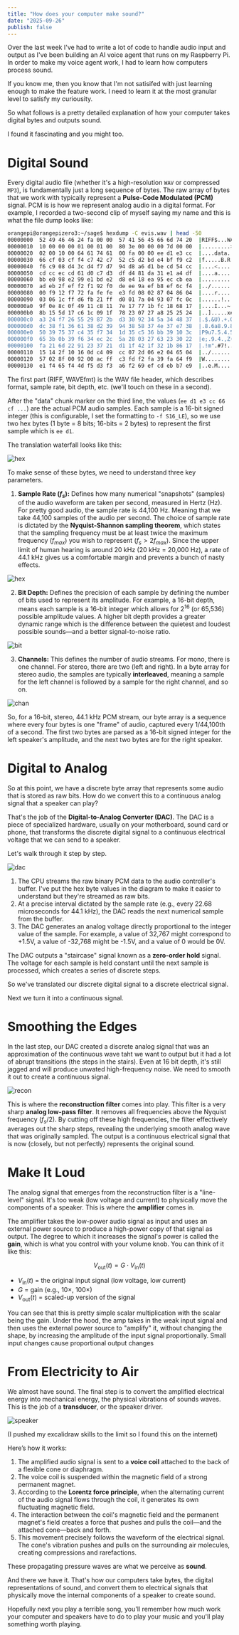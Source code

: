 ```yaml
---
title: "How does your computer make sound?"
date: "2025-09-26"
publish: false
---
```


Over the last week I've had to write a lot of code to handle audio input and output as I've been building an AI voice agent that runs on my Raspberry Pi. In order to make my voice agent work, I had to learn how computers process sound.

If you know me, then you know that I'm not satisifed with just learning enough to make the feature work. I need to learn it at the most granular level to satisfy my curiousity.

So what follows is a pretty detailed explanation of how your computer takes digital bytes and outputs sound.

I found it fascinating and you might too.

# Digital Sound

Every digital audio file (whether it's a high-resolution `WAV` or compressed `MP3`), is fundamentally just a long sequence of bytes. The raw array of bytes that we work with typically represent a **Pulse-Code Modulated (PCM)** signal. PCM is is how we represent analog audio in a digital format. For example, I recorded a two-second clip of myself saying my name and this is what the file dump looks like:

```bash
orangepi@orangepizero3:~/sage$ hexdump -C evis.wav | head -50
00000000  52 49 46 46 24 fa 00 00  57 41 56 45 66 6d 74 20  |RIFF$...WAVEfmt |
00000010  10 00 00 00 01 00 01 00  80 3e 00 00 00 7d 00 00  |.........>...}..|
00000020  02 00 10 00 64 61 74 61  00 fa 00 00 ee d1 e3 cc  |....data........|
00000030  66 cf 03 cf f4 c7 42 c7  52 c5 d2 bd e4 bf f9 c2  |f.....B.R.......|
00000040  f6 c9 08 d4 3c d4 f7 d7  94 d8 a6 d1 be cd 54 cc  |....<.........T.|
00000050  cd cc ec cd 61 d0 c7 d3  df d4 81 da 31 e1 a4 df  |....a.......1...|
00000060  bb e0 98 e2 99 e1 bd e2  d8 e4 18 ea 95 ec cb ea  |................|
00000070  ad eb 2f ef f2 f1 92 f0  de ee 9a ef b8 ef 6c f4  |../...........l.|
00000080  00 f9 12 f7 72 fa fe fe  e3 fd 08 02 87 04 86 04  |....r...........|
00000090  03 06 1c ff d6 fb 21 ff  d0 01 7a 04 93 07 fc 0c  |......!...z.....|
000000a0  9f 0e 8c 0f 49 11 c8 11  7e 17 77 1b fc 18 68 17  |....I...~.w...h.|
000000b0  8b 15 5d 17 c6 1c 09 1f  78 23 07 27 a8 25 25 24  |..].....x#.'.%%$|
000000c0  a3 24 f7 26 55 29 87 2b  d3 30 92 34 5a 34 48 37  |.$.&U).+.0.4Z4H7|
000000d0  dc 38 f1 36 61 38 d2 39  94 38 58 37 4e 37 e7 38  |.8.6a8.9.8X7N7.8|
000000e0  50 39 75 37 c4 35 f7 34  1d 35 c5 36 bb 39 10 3c  |P9u7.5.4.5.6.9.<|
000000f0  65 3b 0b 39 f6 34 ec 2c  5a 28 03 27 63 23 30 22  |e;.9.4.,Z(.'c#0"|
00000100  fa 21 6d 22 91 23 37 21  d1 1f 42 1f 32 1b 86 17  |.!m".#7!..B.2...|
00000110  15 14 2f 10 16 0d c4 09  cc 07 2d 06 e2 04 65 04  |../.......-...e.|
00000120  57 02 8f 00 92 00 ac ff  c3 fd f2 fa 39 fa 64 f9  |W...........9.d.|
00000130  e1 f4 65 f4 4d f5 d3 f3  a6 f2 69 ef cd eb b7 e9  |..e.M.....i.....|
```

The first part (RIFF, WAVEfmt) is the WAV file header, which describes format, sample rate, bit depth, etc. (we'll touch on these in a second).

After the "data" chunk marker on the third line, the values (`ee d1 e3 cc 66 cf ...`) are the actual PCM audio samples. Each sample is a 16-bit signed integer (this is configurable, I set the formatting to `-f S16_LE`), so we use two hex bytes (1 byte = 8 bits; 16-bits = 2 bytes) to represent the first sample which is `ee d1`.

The translation waterfall looks like this:

![hex](/hex.png)

To make sense of these bytes, we need to understand three key parameters.

1. **Sample Rate ($f_s$):** Defines how many numerical "snapshots" (samples) of the audio waveform are taken per second, measured in Hertz (Hz). For pretty good audio, the sample rate is 44,100 Hz. Meaning that we take 44,100 samples of the audio per second. The choice of sample rate is dictated by the **Nyquist-Shannon sampling theorem**, which states that the sampling frequency must be at least twice the maximum frequency ($f_{max}$) you wish to represent ($f_s > 2f_{max}$). Since the upper limit of human hearing is around 20 kHz (20 kHz = 20,000 Hz), a rate of 44.1 kHz gives us a comfortable margin and prevents a bunch of nasty effects.

![hex](/sam.png)

2. **Bit Depth:** Defines the precision of each sample by defining the number of bits used to represent its amplitude. For example, a 16-bit depth, means each sample is a 16-bit integer which allows for $2^{16}$ (or 65,536) possible amplitude values. A higher bit depth provides a greater dynamic range which is the difference between the quietest and loudest possible sounds—and a better signal-to-noise ratio.

![bit](/bit.png)

3. **Channels:** This defines the number of audio streams. For mono, there is one channel. For stereo, there are two (left and right). In a byte array for stereo audio, the samples are typically **interleaved**, meaning a sample for the left channel is followed by a sample for the right channel, and so on.

![chan](/channel.png)

So, for a 16-bit, stereo, 44.1 kHz PCM stream, our byte array is a sequence where every four bytes is one "frame" of audio, captured every 1/44,100th of a second. The first two bytes are parsed as a 16-bit signed integer for the left speaker's amplitude, and the next two bytes are for the right speaker.

# Digital to Analog

So at this point, we have a discrete byte array that represents some audio that is stored as raw bits. How do we convert this to a continuous analog signal that a speaker can play?

That's the job of the **Digital-to-Analog Converter (DAC)**. The DAC is a piece of specialized hardware, usually on your motherboard, sound card or phone, that transforms the discrete digital signal to a continuous electrical voltage that we can send to a speaker.

Let's walk through it step by step.

![dac](/dac.png)

1.  The CPU streams the raw binary PCM data to the audio controller's buffer. I've put the hex byte values in the diagram to make it easier to understand but they're streamed as raw bits.
2.  At a precise interval dictated by the sample rate (e.g., every 22.68 microseconds for 44.1 kHz), the DAC reads the next numerical sample from the buffer.
3.  The DAC generates an analog voltage directly proportional to the integer value of the sample. For example, a value of 32,767 might correspond to +1.5V, a value of -32,768 might be -1.5V, and a value of 0 would be 0V.

The DAC outputs a "staircase" signal known as a **zero-order hold** signal. The voltage for each sample is held constant until the next sample is processed, which creates a series of discrete steps.

So we've translated our discrete digital signal to a discrete electrical signal.

Next we turn it into a continuous signal.

# Smoothing the Edges

In the last step, our DAC created a discrete analog signal that was an approximation of the continuous wave taht we want to output but it had a lot of abrupt transitions (the steps in the stairs). Even at 16 bit depth, it's still jagged and will produce unwated high-frequency noise. We need to smooth it out to create a continuous signal.

![recon](/recon.png)

This is where the **reconstruction filter** comes into play. This filter is a very sharp **analog low-pass filter**. It removes all frequencies above the Nyquist frequency ($f_s/2$). By cutting off these high frequencies, the filter effectively averages out the sharp steps, revealing the underlying smooth analog wave that was originally sampled. The output is a continuous electrical signal that is now (closely, but not perfectly) represents the original sound.

# Make It Loud

The analog signal that emerges from the reconstruction filter is a "line-level" signal. It's too weak (low voltage and current) to physically move the components of a speaker. This is where the **amplifier** comes in.

The amplifier takes the low-power audio signal as input and uses an external power source to produce a high-power copy of that signal as output. The degree to which it increases the signal's power is called the **gain**, which is what you control with your volume knob. You can think of it like this:

$$
V_\text{out}(t) = G \cdot V_\text{in}(t)
$$

- $V_\text{in}(t)$ = the original input signal (low voltage, low current)
- $G$ = gain (e.g., 10×, 100×)
- $V_\text{out}(t)$ = scaled-up version of the signal

You can see that this is pretty simple scalar multiplication with the scalar being the gain. Under the hood, the amp takes in the weak input signal and then uses the external power source to "amplify" it, without changing the shape, by increasing the amplitude of the input signal proportionally. Small input changes cause proportional output changes

# From Electricity to Air

We almost have sound. The final step is to convert the amplified electrical energy into mechanical energy, the physical vibrations of sounds waves. This is the job of a **transducer**, or the speaker driver.

![speaker](/speaker.png)

(I pushed my excalidraw skills to the limit so I found this on the internet)

Here’s how it works:

1.  The amplified audio signal is sent to a **voice coil** attached to the back of a flexible cone or diaphragm.
2.  The voice coil is suspended within the magnetic field of a strong permanent magnet.
3.  According to the **Lorentz force principle**, when the alternating current of the audio signal flows through the coil, it generates its own fluctuating magnetic field.
4.  The interaction between the coil's magnetic field and the permanent magnet's field creates a force that pushes and pulls the coil—and the attached cone—back and forth.
5.  This movement precisely follows the waveform of the electrical signal. The cone's vibration pushes and pulls on the surrounding air molecules, creating compressions and rarefactions.

These propagating pressure waves are what we perceive as **sound**.

And there we have it. That's how our computers take bytes, the digital representations of sound, and convert them to electrical signals that physically move the internal components of a speaker to create sound.

Hopefully next you play a terrible song, you'll remember how much work your computer and speakers have to do to play your music and you'll play something worth playing.
